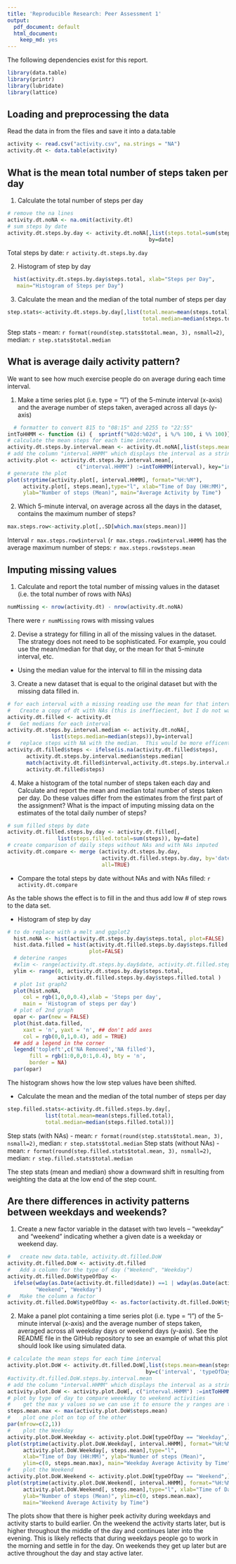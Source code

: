 ```yaml
---
title: 'Reproducible Research: Peer Assessment 1'
output:
  pdf_document: default
  html_document:
    keep_md: yes
---
```


The following dependencies exist for this report.
```r
library(data.table)
library(printr)
library(lubridate)
library(lattice)
```

## Loading and preprocessing the data

Read the data in from the files and save it into a data.table
```r
activity <- read.csv("activity.csv", na.strings = "NA")
activity.dt <- data.table(activity)
```

## What is the mean total number of steps taken per day

1. Calculate the total number of steps per day
```r
# remove the na lines
activity.dt.noNA <- na.omit(activity.dt)
# sum steps by date
activity.dt.steps.by.day <- activity.dt.noNA[,list(steps.total=sum(steps)), 
                                             by=date]
```
Total steps by date:
`r activity.dt.steps.by.day`

2. Histogram of step by day

```r
  hist(activity.dt.steps.by.day$steps.total, xlab="Steps per Day",
   main="Histogram of Steps per Day")
```

3. Calculate the mean and the median of the total number of steps per day
```r
step.stats<-activity.dt.steps.by.day[,list(total.mean=mean(steps.total),
                                           total.median=median(steps.total))]
```
Step stats - mean: `r format(round(step.stats$total.mean, 3), nsmall=2)`,   median: `r step.stats$total.median`

## What is average daily activity pattern?

We want to see how much exercise people do on average during each time interval.

1. Make a time series plot (i.e. type = "l") of the 5-minute interval (x-axis) and the average number of steps taken, averaged across all days (y-axis)
```r
  # formatter to convert 815 to "08:15" and 2255 to "22:55"
intToHHMM <- function (i) {  sprintf("%02d:%02d", i %/% 100, i %% 100)}
# calculate the mean steps for each time interval
activity.dt.steps.by.interval.mean <- activity.dt.noNA[,list(steps.mean=mean(steps)),by=interval]
# add the column "interval.HHMM" which displays the interval as a string in the format HH:MM
activity.plot <- activity.dt.steps.by.interval.mean[, 
                      c("interval.HHMM") :=intToHHMM(interval), key="interval"]
# generate the plot
plot(strptime(activity.plot[, interval.HHMM], format="%H:%M"), 
     activity.plot[, steps.mean],type="l", xlab="Time of Day (HH:MM)", 
     ylab="Number of steps (Mean)", main="Average Activity by Time")
```


2.  Which 5-minute interval, on average across all the days in the dataset, contains the maximum number of steps?
```r
max.steps.row<-activity.plot[,.SD[which.max(steps.mean)]]
```
Interval `r max.steps.row$interval` (`r max.steps.row$interval.HHMM`) has the average maximum number of steps: `r max.steps.row$steps.mean `


## Imputing missing values

1. Calculate and report the total number of missing values in the dataset (i.e. the total number of rows with NAs)

```r
numMissing <- nrow(activity.dt) - nrow(activity.dt.noNA)
```
There were `r numMissing` rows with missing values

2. Devise a strategy for filling in all of the missing values in the dataset. The strategy does not need to be sophisticated. For example, you could use the mean/median for that day, or the mean for that 5-minute interval, etc.

* Using the median value for the interval to fill in the missing data

3. Create a new dataset that is equal to the original dataset but with the missing data filled in.

```r
# for each interval with a missing reading use the mean for that interval as the value
#   Create a copy of dt with NAs (this is ineffiecient, but I do not want to lose things while experimenting)
activity.dt.filled <- activity.dt
#   Get medians for each interval
activity.dt.steps.by.interval.median <- activity.dt.noNA[,
              list(steps.median=median(steps)),by=interval]
#   replace steps with NA with the median.  This would be more efficent with get() calls.
activity.dt.filled$steps <- ifelse(is.na(activity.dt.filled$steps), 
      activity.dt.steps.by.interval.median$steps.median[
      match(activity.dt.filled$interval,activity.dt.steps.by.interval.median$interval)], 
      activity.dt.filled$steps)

```

4. Make a histogram of the total number of steps taken each day and Calculate and report the mean and median total number of steps taken per day. Do these values differ from the estimates from the first part of the assignment? What is the impact of imputing missing data on the estimates of the total daily number of steps?

```r
# sum filled steps by date
activity.dt.filled.steps.by.day <- activity.dt.filled[,
                list(steps.filled.total=sum(steps)), by=date]
# create comparison of daily steps without NAs and with NAs imputed
activity.dt.compare <- merge (activity.dt.steps.by.day, 
                              activity.dt.filled.steps.by.day, by='date', 
                              all=TRUE)
```
* Compare the total steps by date without NAs and with NAs filled:
`r activity.dt.compare`

As the table shows the effect is to fill in the and thus add low # of step rows to the data set.

* Histogram of step by day

```r
# to do replace with a melt and ggplot2
  hist.noNA <- hist(activity.dt.steps.by.day$steps.total, plot=FALSE)
  hist.data.filled = hist(activity.dt.filled.steps.by.day$steps.filled.total, 
                          plot=FALSE)
  # deterine ranges
  #xlim <- range(activity.dt.steps.by.day$date, activity.dt.filled.steps.by.day$date)
  ylim <- range(0, activity.dt.steps.by.day$steps.total, 
                activity.dt.filled.steps.by.day$steps.filled.total )
  # plot 1st graph2
  plot(hist.noNA, 
     col = rgb(1,0,0,0.4),xlab = 'Steps per day',
     main = 'Histogram of steps per day')
  # plot of 2nd graph
  opar <- par(new = FALSE)
  plot(hist.data.filled, 
     xaxt = 'n', yaxt = 'n', ## don't add axes
     col = rgb(0,0,1,0.4), add = TRUE)
  ## add a legend in the corner
  legend('topleft',c('NA Removed','NA filled'),
       fill = rgb(1:0,0,0:1,0.4), bty = 'n',
       border = NA)
  par(opar)
```

The histogram shows how the low step values have been shifted.


* Calculate the mean and the median of the total number of steps per day
```r
step.filled.stats<-activity.dt.filled.steps.by.day[,
            list(total.mean=mean(steps.filled.total),
            total.median=median(steps.filled.total))]
```
Step stats (with NAs) - mean: `r format(round(step.stats$total.mean, 3), nsmall=2)`,   median: `r step.stats$total.median`
Step stats (without NAs) - mean: `r format(round(step.filled.stats$total.mean, 3), nsmall=2)`,   median: `r step.filled.stats$total.median`

The step stats (mean and median) show a downward shift in resulting from weighting the data at the low end of the step count.


## Are there differences in activity patterns between weekdays and weekends?

1. Create a new factor variable in the dataset with two levels – “weekday” and “weekend” indicating whether a given date is a weekday or weekend day.

```r
#   create new data.table, activity.dt.filled.DoW
activity.dt.filled.DoW <- activity.dt.filled
#   Add a column for the type of day ("Weekend", "Weekday")
activity.dt.filled.DoW$typeOfDay <- 
  ifelse(wday(as.Date(activity.dt.filled$date)) ==1 | wday(as.Date(activity.dt.filled$date)) ==7,
         "Weekend", "Weekday")
#   Make the column a factor
activity.dt.filled.DoW$typeOfDay <- as.factor(activity.dt.filled.DoW$typeOfDay)
```

2. Make a panel plot containing a time series plot (i.e. type = "l") of the 5-minute interval (x-axis) and the average number of steps taken, averaged across all weekday days or weekend days (y-axis). See the README file in the GitHub repository to see an example of what this plot should look like using simulated data.

```r
# calculate the mean steps for each time interval
activity.plot.DoW <- activity.dt.filled.DoW[,list(steps.mean=mean(steps)), 
                                            by=c('interval', 'typeOfDay')]
#activity.dt.filled.DoW.steps.by.interval.mean
# add the column "interval.HHMM" which displays the interval as a string in the format HH:MM
activity.plot.DoW <- activity.plot.DoW[, c("interval.HHMM") :=intToHHMM(interval), key="interval"]
# plot by type of day to compare weeekday to weekend activities
#    get the max y values so we can use it to ensure the y ranges are the same.
steps.mean.max <- max(activity.plot.DoW$steps.mean)
#    plot one plot on top of the other
par(mfrow=c(2,1))
#    plot the Weekday
activity.plot.DoW.Weekday <- activity.plot.DoW[typeOfDay == "Weekday",]
plot(strptime(activity.plot.DoW.Weekday[, interval.HHMM], format="%H:%M"), 
     activity.plot.DoW.Weekday[, steps.mean],type="l", 
     xlab="Time of Day (HH:MM)", ylab="Number of steps (Mean)", 
     ylim=c(0, steps.mean.max), main="Weekday Average Activity by Time")
#    plot the Weekend
activity.plot.DoW.Weekend <- activity.plot.DoW[typeOfDay == "Weekend",]
plot(strptime(activity.plot.DoW.Weekend[, interval.HHMM], format="%H:%M"), 
     activity.plot.DoW.Weekend[, steps.mean],type="l", xlab="Time of Day (HH:MM)", 
     ylab="Number of steps (Mean)", ylim=c(0, steps.mean.max), 
     main="Weekend Average Activity by Time")

```

The plots show that there is higher peek activity during weekdays and activity starts to build earlier.  On the weekend the 
activity starts later, but is higher throughout the middle of the day and continues later into the evening.   This is 
likely reflects that during weekdays people go to work in the morning and settle in for the day.  On weekends they get up later but
are active throughout the day and stay active later. 
